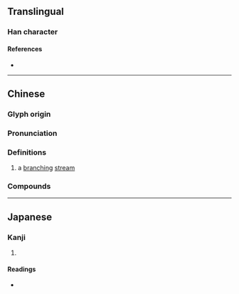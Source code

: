 {{character info/new}}
==Translingual==

===Han character===
{{Han char|rn=85|rad=水|as=03|sn=6|four=37140|canj=EEI|ids=⿰氵叉}}

====References====
* {{Han ref|kx=0604.100|dkj=17115|dj=0998.050|hdz=31556.040|uh=6C4A|ud=27722|bh=C9FC|bd=51708}}

----

==Chinese==
{{zh-forms|alt=叉-second round simplified}}

===Glyph origin===
{{Han etym}}
{{Han compound|水|叉|ls=psc|ls2=ic|t1=water|c1=s|c2=p|t2=to intersect}}

===Pronunciation===
{{zh-pron
|m=chà
|c=caa1,caa3
|mc=y
|oc=y
|ma=
|cat=n
}}

===Definitions===
{{zh-hanzi}}

# a [[branch]]ing [[stream]]

===Compounds===
{{zh-der|水汊|汊子|河汊子|港汊|汊流|汊港|汈汊|汊河}}

----

==Japanese==

===Kanji===
{{ja-kanji|grade=|rs=水03}}

# {{defn|lang=ja|sort=水03}}

====Readings====
* {{ja-readings|on=[[さ]] (sa), [[しゃ]] (sha)|kun=}}